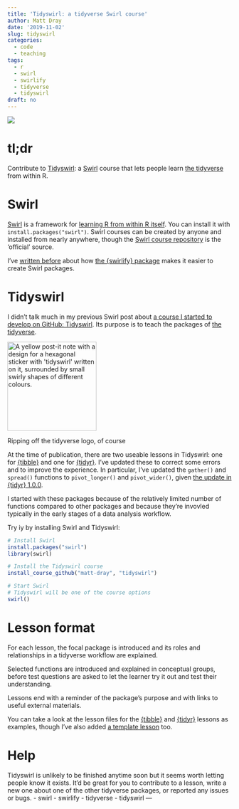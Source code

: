 ```yaml
---
title: 'Tidyswirl: a tidyverse Swirl course'
author: Matt Dray
date: '2019-11-02'
slug: tidyswirl
categories:
  - code
  - teaching
tags:
  - r
  - swirl
  - swirlify
  - tidyverse
  - tidyswirl
draft: no
---
```


![](/post/2019-11-02-tidyswirl-a-tidyverse-swirl-course_files/tidyswirl.gif)

# tl;dr

Contribute to [Tidyswirl](https://github.com/matt-dray/tidyswirl){target="_blank"}: a [Swirl](https://swirlstats.com/){target="_blank"} course that lets people learn [the tidyverse](https://www.tidyverse.org/){target="_blank"} from within R.

# Swirl

[Swirl](https://swirlstats.com/){target="_blank"} is a framework for [learning R from within R itself](https://swirlstats.com/students.html){target="_blank"}. You can install it with `install.packages("swirl")`. Swirl courses can be created by anyone and installed from nearly anywhere, though the [Swirl course repository](https://swirlstats.com/scn/title.html){target="_blank"} is the 'official' source.

I've [written before](https://www.rostrum.blog/2019/05/10/swirlify/){target="_blank"} about how [the {swirlify} package](http://swirlstats.com/swirlify/){target="_blank"} makes it easier to create Swirl packages.

# Tidyswirl

I didn't talk much in my previous Swirl post about [a course I started to develop on GitHub: Tidyswirl](https://github.com/matt-dray/tidyswirl){target="_blank"}. Its purpose is to teach the packages of [the tidyverse](https://www.tidyverse.org/){target="_blank"}.

<div class="figure">
<img src="/post/2019-11-02-tidyswirl-a-tidyverse-swirl-course_files/tidyswirl.jpg" alt="A yellow post-it note with a design for a hexagonal sticker with 'tidyswirl' written on it, surrounded by small swirly shapes of different colours." width=200 />
<p class="caption">Ripping off the tidyverse logo, of course</p>
</div>

At the time of publication, there are two useable lessons in Tidyswirl: one for [{tibble}](https://tibble.tidyverse.org/){target="_blank"} and one for [{tidyr}](https://tidyr.tidyverse.org/){target="_blank"}. I've updated these to correct some errors and to improve the experience. In particular, I've updated the `gather()` and `spread()` functions to `pivot_longer()` and `pivot_wider()`, given [the update in {tidyr} 1.0.0](https://www.tidyverse.org/articles/2019/09/tidyr-1-0-0/){target="_blank"}.

I started with these packages because of the relatively limited number of functions compared to other packages and because they're invovled typically in the early stages of a data analysis workflow.

Try iy by installing Swirl and Tidyswirl:

```r
# Install Swirl
install.packages("swirl")
library(swirl)

# Install the Tidyswirl course
install_course_github("matt-dray", "tidyswirl")

# Start Swirl
# Tidyswirl will be one of the course options
swirl()
```

# Lesson format

For each lesson, the focal package is introduced and its roles and relationships in a tidyverse workflow are explained.

Selected functions are introduced and explained in conceptual groups, before test questions are asked to let the learner try it out and test their understanding.

Lessons end with a reminder of the package's purpose and with links to useful external materials.

You can take a look at the lesson files for the [{tibble}](https://github.com/matt-dray/tidyswirl/blob/master/tibble/lesson.yaml){target="_blank"} and [{tidyr}](https://github.com/matt-dray/tidyswirl/blob/master/tidyr/lesson.yaml){target="_blank"} lessons as examples, though I've also added [a template lesson](https://github.com/matt-dray/tidyswirl/blob/master/template/lesson.yaml){target="_blank"} too.

# Help

Tidyswirl is unlikely to be finished anytime soon but it seems worth letting people know it exists. It'd be great for you to contribute to a lesson, write a new one about one of the other tidyverse packages, or reported any issues or bugs.
  - swirl
  - swirlify
  - tidyverse
  - tidyswirl
---
